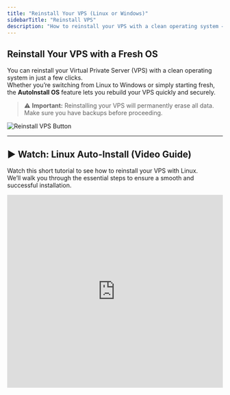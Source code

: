 ```yaml
---
title: "Reinstall Your VPS (Linux or Windows)"
sidebarTitle: "Reinstall VPS"
description: "How to reinstall your VPS with a clean operating system — Linux or Windows — using the AutoInstall feature in your EDIS Global Control Panel."
---
```


## Reinstall Your VPS with a Fresh OS

You can reinstall your Virtual Private Server (VPS) with a clean operating system in just a few clicks.\
Whether you’re switching from Linux to Windows or simply starting fresh, the **AutoInstall OS** feature lets you rebuild your VPS quickly and securely.

> ⚠️ **Important:** Reinstalling your VPS will permanently erase all data.\
> Make sure you have backups before proceeding.

![Reinstall VPS Button](/assets/vps-reinstall-os-button.webp)

---

## ▶️ Watch: Linux Auto-Install (Video Guide)

Watch this short tutorial to see how to reinstall your VPS with Linux.\
We’ll walk you through the essential steps to ensure a smooth and successful installation.

<iframe width="100%" height="450" src="https://www.loom.com/embed/33e129dad9554baebb562b3e84e9527a?sid=1010322b-9466-416f-a135-19e0f07a8951" frameborder="0" allow="accelerometer; clipboard-write; encrypted-media; gyroscope; picture-in-picture" allowfullscreen />

---

## ▶️ Watch: Windows Auto-Install (Video Guide)

This video shows you how to reinstall your VPS with Windows Server (RDP).\
Learn how to start the reinstall, set your administrator password, and re-enable remote access.

<iframe width="100%" height="450" src="https://www.loom.com/embed/731fb25215a7488bb0463bd2c8d1fb16?sid=e7bd52c6-2f17-454e-991e-176c847de424" frameborder="0" allow="accelerometer; clipboard-write; encrypted-media; gyroscope; picture-in-picture" allowfullscreen />

---

## Step-by-Step Reinstallation

<Steps>
  <Step title="Log in to your Control Panel">
    Go to your [KVM Management Portal](https://manage.edisglobal.com/clientarea.php) and open the **Services** tab.
  </Step>
  <Step title="Locate your VPS">
    Select the VPS you want to reinstall.
  </Step>
  <Step title="Click “AutoInstall OS”">
    Choose your preferred operating system and set a new password.\
    This will be your Linux **root** or Windows **Administrator** password.

    > ⚠️ **Note:** No confirmation email is sent when reinstalling — keep your new password safe!
  </Step>
</Steps>

---

## Installation Time & Port Behavior

Once the reinstallation starts, your VPS will go through the automated setup process.  
The following table shows how long it usually takes for each operating system:

| OS | Time | Port Behavior |
|----|------|----------------|
| **Linux** | <p align="center"><img src="/assets/huaNpFAxK5PVCl_NLo3ID-qDPCEUD7wtL6EYnFUKOfe-20241001-201404.png" alt="Linux install 5 min" width="52"><br>≈ 5 min<br><span style="font-size:0.85em;color:#666;">Auto-install in progress</span></p> | SSH **22** is closed during installation. |
| **Windows** | <p align="center"><img src="/assets/huaNpFAxK5PVCl_NLo3ID-ozGQ3EbLw2SKc3sattPPn-20241001-201443.png" alt="Windows install 15 min" width="52"><br>≈ 15 min<br><span style="font-size:0.85em;color:#666;">Preparing Windows image</span></p> | RDP **3389** is closed during installation. |

<Note>
During reinstallation, **remote access (SSH/RDP)** is temporarily disabled while your VPS is being rebuilt.  
You’ll be able to connect again once the installation has finished — typically after  
**≈ 5 minutes for Linux** or **≈ 15 minutes for Windows**.
⚠️ **Do not power off or reboot your VPS** during this time, as it may interrupt the OS setup.
</Note>

---

## Installation via Cloud-Init

EDIS Global also supports semi-automated installations via **Cloud-Init**.\
You can upload your own compatible image and customize initialization with user-data scripts.

<CtaButton label="OS Installation via Cloud-Init" link="../advanced-setup-guides/installing-a-vps-using-cloud-init" />
